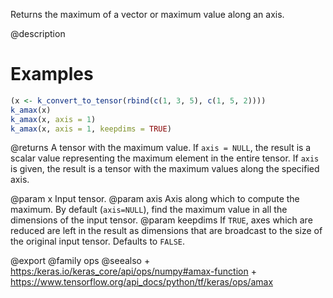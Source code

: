 Returns the maximum of a vector or maximum value along an axis.

@description

# Examples
```r
(x <- k_convert_to_tensor(rbind(c(1, 3, 5), c(1, 5, 2))))
k_amax(x)
k_amax(x, axis = 1)
k_amax(x, axis = 1, keepdims = TRUE)
```

@returns
A tensor with the maximum value. If `axis = NULL`, the result is a scalar
value representing the maximum element in the entire tensor. If `axis` is
given, the result is a tensor with the maximum values along
the specified axis.

@param x Input tensor.
@param axis Axis along which to compute the maximum.
    By default (`axis=NULL`), find the maximum value in all the
    dimensions of the input tensor.
@param keepdims If `TRUE`, axes which are reduced are left in the result as
    dimensions that are broadcast to the size of the original
    input tensor. Defaults to `FALSE`.

@export
@family ops
@seealso
+ <https:/keras.io/keras_core/api/ops/numpy#amax-function>
+ <https://www.tensorflow.org/api_docs/python/tf/keras/ops/amax>
